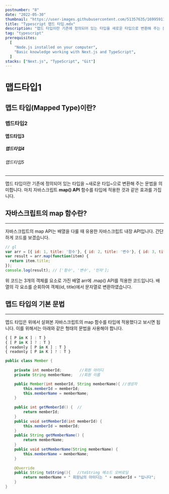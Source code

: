 ```yaml
---
postnumber: "8"
date: "2022-05-30"
thumbnail: "https://user-images.githubusercontent.com/51357635/169959116-1eba5edf-89c0-4b2a-8268-4482c27648e9.png"
title: "Typescript 맵드 타입.mdx"
description: "맵드 타입이란 기존에 정의되어 있는 타입을 새로운 타입으로 변환해 주는 문법을 의미합니다. 마치 자바스크립트 map() API 함수를 타입에 적용한 것과 같은 효과를 가집니다."
tag: "typescript"
prerequisites:
  [
    "Node.js installed on your computer",
    "Basic knowledge working with Next.js and TypeScript",
  ]
stacks: ["Next.js", "TypeScript", "Git"]
---
```

# 맵드타입1
## 맵드 타입(Mapped Type)이란?
### 맵드타입2
#### 맵드타입3
##### 맵드타입4
###### 맵드타입5
---
맵드 타입이란 기존에 정의되어 있는 타입을 ~새로운 타입~으로 변환해 주는 문법을 의미합니다. 마치 자바스크립트 **map() API** 함수를 타입에 적용한 것과 같은 효과를 가집니다.

## 자바스크립트의 map 함수란?
---
자바스크립트의 map API는 배열을 다룰 때 유용한 자바스크립트 내장 API입니다. 간단하게 코드를 보겠습니다.

~~~js {1,2-3} showLineNumbers
// gl
var arr = [{ id: 1, title: '함수'}, { id: 2, title: '변수'}, { id: 3, title: '인자'}];
var result = arr.map(function(item) {
  return item.title;
});
console.log(result); // ['함수', '변수', '인자'];
~~~
위 코드는 3개의 객체를 요소로 가진 배열 arr에 .map() API를 적용한 코드입니다. 배열의 각 요소를 순회하여 객체(id, title)에서 문자열로 변환하였습니다.

## 맵드 타입의 기본 문법
---
맵드 타입은 위에서 살펴본 자바스크립트의 map 함수를 타입에 적용했다고 보시면 됩니다. 이를 위해서는 아래와 같은 형태의 문법을 사용해야 합니다.

~~~js
{ [ P in K ] : T }
{ [ P in K ] ? : T }
{ readonly [ P in K ] : T }
{ readonly [ P in K ] ? : T }
~~~

~~~java
public class Member {
	
	private int memberId;        //회원 아이디
	private String memberName;   //회원 이름

	public Member(int memberId, String memberName){ //생성자
		this.memberId = memberId;
		this.memberName = memberName;
	}
	
	public int getMemberId() {  //
		return memberId;
	}
	public void setMemberId(int memberId) {
		this.memberId = memberId;
	}
	public String getMemberName() {
		return memberName;
	}
	public void setMemberName(String memberName) {
		this.memberName = memberName;
	}
	
	@Override
	public String toString(){   //toString 메소드 오버로딩
		return memberName + " 회원님의 아이디는 " + memberId + "입니다";
	}
}
~~~
